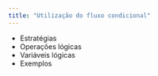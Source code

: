 ```yaml
---
title: "Utilização do fluxo condicional"
---
```


* Estratégias
* Operações lógicas
* Variáveis lógicas
* Exemplos